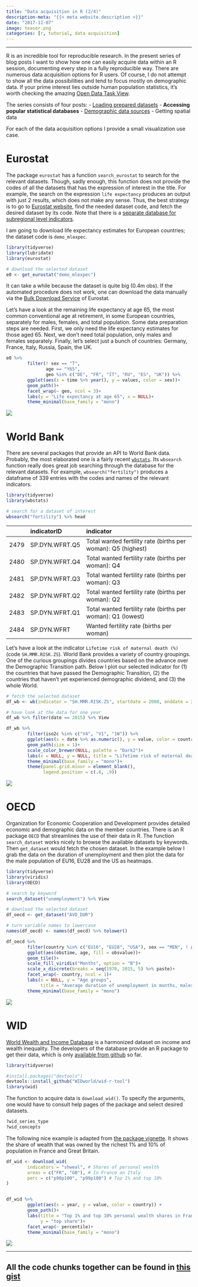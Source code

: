 ```yaml
---
title: "Data acquisition in R (2/4)"
description-meta: "{{< meta website.description >}}"
date: "2017-11-07"
image: teaser.png
categories: [r, tutorial, data acquisition]
---
```


***

R is an incredible tool for reproducible research. In the present series of blog posts I want to show how one can easily acquire data within an R session, documenting every step in a fully reproducible way. There are numerous data acquisition options for R users. Of course, I do not attempt to show all the data possibilities and tend to focus mostly on demographic data. If your prime interest lies outside human population statistics, it's worth checking the amazing [Open Data Task View][odata]. 

The series consists of four posts:
 - [Loading prepared datasets][one]
 - **Accessing popular statistical databases**
 - [Demographic data sources][three]
 - Getting spatial data
 
For each of the data acquisition options I provide a small visualization use case.

# Eurostat

The package `eurostat` has a function `search_eurostat` to search for the relevant datasets. Though, sadly enough, this function does not provide the codes of all the datasets that has the expression of interest in the title. For example, the search on the expression `life expectancy` produces an output with just 2 results, which does not make any sense. Thus, the best strategy is to go to [Eurostat website][estat], find the needed dataset code, and fetch the desired dataset by its code. Note that there is a [separate database for subregional level indicators][esreg]. 

I am going to download life expectancy estimates for European countries; the dataset code is `demo_mlexpec`. 

```r
library(tidyverse) 
library(lubridate)
library(eurostat) 

# download the selected dataset
e0 <- get_eurostat("demo_mlexpec")
```

It can take a while because the dataset is quite big (0.4m obs). If the automated procedure does not work, one can download the data manually via the [Bulk Download Service][bulk] of Eurostat.  

Let's have a look at the remaining life expectancy at age 65, the most common conventional age at retirement, in some European countries, separately for males, females, and total population. Some data preparation steps are needed. First, we only need the life expectancy  estimates for those aged 65. Next, we don't need total population, only males and females separately. Finally, let's select just a bunch of countries: Germany, France, Italy, Russia, Spain, the UK.  

```r
e0 %>% 
        filter(! sex == "T",
               age == "Y65", 
               geo %in% c("DE", "FR", "IT", "RU", "ES", "UK")) %>% 
        ggplot(aes(x = time %>% year(), y = values, color = sex))+
        geom_path()+
        facet_wrap(~ geo, ncol = 3)+
        labs(y = "Life expectancy at age 65", x = NULL)+
        theme_minimal(base_family = "mono")
```

![](eurostat.png)


# World Bank

There are several packages that provide an API to World Bank data. Probably, the most elaborated one is a fairly recent [`wbstats`][wbstats]. Its `wbsearch` function really does great job searching through the database for the relevant datasets. For example, `wbsearch("fertility")` produces a dataframe of 339 entries with the codes and names of the relevant indicators. 

```r
library(tidyverse) 
library(wbstats)

# search for a dataset of interest
wbsearch("fertility") %>% head
```


|     |indicatorID    |indicator                                                    |
|:----|:--------------|:------------------------------------------------------------|
|2479 |SP.DYN.WFRT.Q5 |Total wanted fertility rate (births per woman): Q5 (highest) |
|2480 |SP.DYN.WFRT.Q4 |Total wanted fertility rate (births per woman): Q4           |
|2481 |SP.DYN.WFRT.Q3 |Total wanted fertility rate (births per woman): Q3           |
|2482 |SP.DYN.WFRT.Q2 |Total wanted fertility rate (births per woman): Q2           |
|2483 |SP.DYN.WFRT.Q1 |Total wanted fertility rate (births per woman): Q1 (lowest)  |
|2484 |SP.DYN.WFRT    |Wanted fertility rate (births per woman)                     |


Let's have a look at the indicator `Lifetime risk of maternal death (%)` (code `SH.MMR.RISK.ZS`). World Bank provides a variety of country groupings. One of the curious groupings divides countries based on the advance over the Demographic Transition path. Below I plot our selected indicator for (1) the countries that have passed the Demographic Transition, (2) the countries that haven't yet experienced demographic dividend, and (3) the whole World. 

```r
# fetch the selected dataset
df_wb <- wb(indicator = "SH.MMR.RISK.ZS", startdate = 2000, enddate = 2015)

# have look at the data for one year
df_wb %>% filter(date == 2015) %>% View

df_wb %>% 
        filter(iso2c %in% c("V4", "V1", "1W")) %>% 
        ggplot(aes(x = date %>% as.numeric(), y = value, color = country))+
        geom_path(size = 1)+
        scale_color_brewer(NULL, palette = "Dark2")+
        labs(x = NULL, y = NULL, title = "Lifetime risk of maternal death (%)")+
        theme_minimal(base_family = "mono")+
        theme(panel.grid.minor = element_blank(),
              legend.position = c(.8, .9))

```

![](worldbank.png)

# OECD

Organization for Economic Cooperation and Development provides detailed economic and demographic data on the member countries. There is an R package `OECD` that streamlines the use of their data in R. The function `search_dataset` works nicely to browse the available datasets by keywords. Then `get_dataset` would fetch the chosen dataset. In the example below I grab the data on the duration of unemployment and then plot the data for the male population of EU16, EU28 and the US as heatmaps.


```r
library(tidyverse) 
library(viridis)
library(OECD)

# search by keyword
search_dataset("unemployment") %>% View

# download the selected dataset
df_oecd <- get_dataset("AVD_DUR")

# turn variable names to lowercase
names(df_oecd) <- names(df_oecd) %>% tolower()

df_oecd %>% 
        filter(country %in% c("EU16", "EU28", "USA"), sex == "MEN", ! age == "1524") %>% 
        ggplot(aes(obstime, age, fill = obsvalue))+
        geom_tile()+
        scale_fill_viridis("Months", option = "B")+
        scale_x_discrete(breaks = seq(1970, 2015, 5) %>% paste)+
        facet_wrap(~ country, ncol = 1)+
        labs(x = NULL, y = "Age groups", 
             title = "Average duration of unemployment in months, males")+
        theme_minimal(base_family = "mono")
```

![](oecd.png)


# WID

[World Wealth and Income Database][wid] is a harmonized dataset on income and wealth inequality. The developers of the database provide an R package to get their data, which is only [available from github][widr] so far. 

```r
library(tidyverse) 

#install.packages("devtools")
devtools::install_github("WIDworld/wid-r-tool")
library(wid)
```

The function to acquire data is `download_wid()`. To specify the arguments, one would have to consult help pages of the package and select desired datasets.

```r
?wid_series_type
?wid_concepts
```

The following nice example is adapted from [the package vignette][vig]. It shows the share of wealth that was owned by the richest 1% and 10% of population in France and Great Britain.

```r
df_wid <- download_wid(
        indicators = "shweal", # Shares of personal wealth
        areas = c("FR", "GB"), # In France an Italy
        perc = c("p90p100", "p99p100") # Top 1% and top 10%
)


df_wid %>% 
        ggplot(aes(x = year, y = value, color = country)) +
        geom_path()+
        labs(title = "Top 1% and top 10% personal wealth shares in France and Great Britain",
             y = "top share")+
        facet_wrap(~ percentile)+
        theme_minimal(base_family = "mono")

```

![](wid.png)


***

::: {.callout-tip}
# All the code chunks together can be found in [this gist][gist]
:::




[odata]: https://github.com/ropensci/opendata
[one]: https://ikashnitsky.github.io/2017/data-acquisition-one/
[three]: https://ikashnitsky.github.io/2017/data-acquisition-three
[estat]: http://ec.europa.eu/eurostat/data/database
[esreg]: http://ec.europa.eu/eurostat/web/regions/data/database
[bulk]: http://ec.europa.eu/eurostat/estat-navtree-portlet-prod/BulkDownloadListing
[wbstats]: https://cran.r-project.org/web/packages/wbstats/README.html
[wid]: http://wid.world/wid-world/
[widr]: https://github.com/WIDworld/wid-r-tool
[vig]: https://github.com/WIDworld/wid-r-tool/raw/master/inst/doc/wid-demo.pdf
[gist]: https://gist.github.com/ikashnitsky/2362ce308f47ff38c3da556384acd20f
